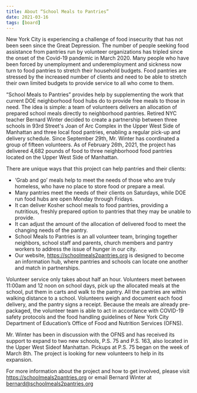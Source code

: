 ```yaml
---
title: About “School Meals to Pantries”
date: 2021-03-16
tags: [board]
---
```


New York City is experiencing a challenge of food insecurity that has not been seen since the Great Depression. The number of people seeking food assistance from pantries run by volunteer organizations has tripled since the onset of the Covid-19 pandemic in March 2020. Many people who have been forced by unemployment and underemployment and sickness now turn to food pantries to stretch their household budgets. Food pantries are stressed by the increased number of clients and need to be able to stretch their own limited budgets to provide service to all who come to them.

“School Meals to Pantries” provides help by supplementing the work that current DOE neighborhood food hubs do to provide free meals to those in need. The idea is simple: a team of volunteers delivers an allocation of prepared school meals directly to neighborhood pantries. Retired NYC teacher Bernard Winter decided to create a partnership between three schools in 93rd Street's Joan of Arc Complex in the Upper West Side of Manhattan and three local food pantries, enabling a regular pick-up and delivery schedule. Since September 29th, Mr. Winter has coordinated a group of fifteen volunteers. As of February 26th, 2021, the project has delivered 4,682 pounds of food to three neighborhood food pantries located on the Upper West Side of Manhattan. 

There are unique ways that this project can help pantries and their clients: 

* ‘Grab and go’ meals help to meet the needs of those who are truly homeless, who have no place to store food or prepare a meal.
* Many pantries meet the needs of their clients on Saturdays, while DOE run food hubs are open Monday through Fridays.
* It can deliver Kosher school meals to food pantries, providing a nutritious, freshly prepared option to pantries that they may be unable to provide.
* It can adjust the amount of the allocation of delivered food to meet the changing needs of the pantry.
* School Meals to Pantries is an all volunteer team, bringing together neighbors, school staff and parents, church members and pantry workers to address the issue of hunger in our city.
* Our website, https://schoolmeals2pantries.org is designed to become an information hub, where pantries and schools can locate one another and match in partnerships. 

Volunteer service only takes about half an hour. Volunteers meet between 11:00am and 12 noon on school days, pick up the allocated meals at the school, put them in carts and walk to the pantry. All the pantries are within walking distance to a school. Volunteers weigh and document each food delivery, and the pantry signs a receipt. Because the meals are already pre-packaged, the volunteer team is able to act in accordance with COVID-19 safety protocols and the food handling guidelines of New York City Department of Education’s Office of Food and Nutrition Services (OFNS).


Mr. Winter has been in discussion with the OFNS and has received its support to expand to two new schools, P.S. 75 and P.S. 163, also located in the Upper West Sideof Manhattan. Pickups at P.S. 75 began on the week of March 8th. The project is looking for new volunteers to help in its expansion.

For more information about the project and how to get involved, please visit https://schoolmeals2pantries.org or email Bernard Winter at bernard@schoolmeals2pantries.org

